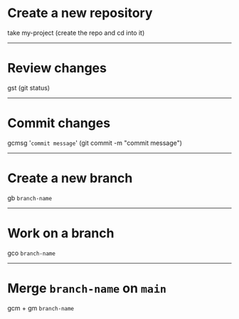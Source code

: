 <!-- deck.mdx -->

# Create a new repository

take my-project
(create the repo and cd into it)

---

# Review changes

gst (git status)

---

# Commit changes

gcmsg '`commit message`' (git commit -m "commit message")

---

# Create a new branch

gb `branch-name`

---

# Work on a branch

gco `branch-name`

---

# Merge `branch-name` on `main`

gcm + gm `branch-name`
